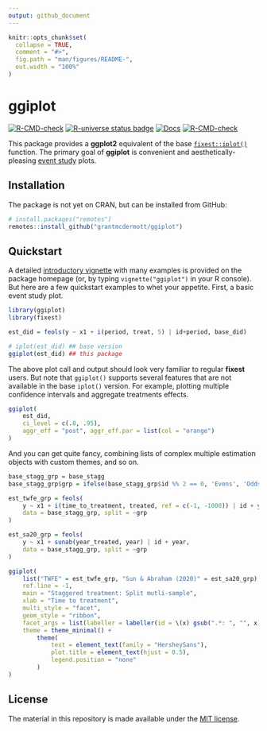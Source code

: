 ```yaml
---
output: github_document
---
```


<!-- README.md is generated from README.Rmd. Please edit that file -->

```r
knitr::opts_chunk$set(
  collapse = TRUE,
  comment = "#>",
  fig.path = "man/figures/README-",
  out.width = "100%"
)
```

# ggiplot

<!-- badges: start -->
[![R-CMD-check](https://github.com/grantmcdermott/ggiplot/actions/workflows/check-release.yaml/badge.svg)](https://github.com/grantmcdermott/ggiplot/actions/workflows/check-release.yaml)
[![R-universe status badge](https://grantmcdermott.r-universe.dev/badges/ggiplot)](https://grantmcdermott.r-universe.dev)
[![Docs](https://img.shields.io/badge/docs-homepage-blue.svg)](https://grantmcdermott.com/ggiplot/index.html)
[![R-CMD-check](https://github.com/grantmcdermott/ggiplot/actions/workflows/R-CMD-check.yaml/badge.svg)](https://github.com/grantmcdermott/ggiplot/actions/workflows/R-CMD-check.yaml)
<!-- badges: end -->

This package provides a **ggplot2** equivalent of the base 
[`fixest::iplot()`](https://lrberge.github.io/fixest/reference/coefplot.html)
function. The primary goal of **ggiplot** is convenient and
aesthetically-pleasing 
[event study](https://theeffectbook.net/ch-EventStudies.html) plots.

## Installation

The package is not yet on CRAN, but can be installed from GitHub:

``` r
# install.packages("remotes")
remotes::install_github("grantmcdermott/ggiplot")
```
## Quickstart

A detailed
[introductory vignette](http://grantmcdermott.com/ggiplot/articles/ggiplot.html) 
with many examples is provided on the package homepage (or, by typing 
`vignette("ggiplot")` in your R console). But here are a few quickstart examples
to whet your appetite. First, a basic event study plot.

```r
library(ggiplot)
library(fixest)

est_did = feols(y ~ x1 + i(period, treat, 5) | id+period, base_did)

# iplot(est_did) ## base version
ggiplot(est_did) ## this package
```

The above plot call and output should look very familiar to regular **fixest**
users. But note that `ggiplot()` supports several features that are not 
available in the base `iplot()` version. For example, plotting multiple 
confidence intervals and aggregate treatments effects.

```r
ggiplot(
    est_did,
    ci_level = c(.8, .95),
    aggr_eff = "post", aggr_eff.par = list(col = "orange")
)

```

And you can get quite fancy, combining lists of complex multiple estimation
objects with custom themes, and so on.

```r
base_stagg_grp = base_stagg
base_stagg_grp$grp = ifelse(base_stagg_grp$id %% 2 == 0, 'Evens', 'Odds')

est_twfe_grp = feols(
    y ~ x1 + i(time_to_treatment, treated, ref = c(-1, -1000)) | id + year,
    data = base_stagg_grp, split = ~grp
)

est_sa20_grp = feols(
    y ~ x1 + sunab(year_treated, year) | id + year,
    data = base_stagg_grp, split = ~grp
)

ggiplot(
    list("TWFE" = est_twfe_grp, "Sun & Abraham (2020)" = est_sa20_grp),
    ref.line = -1,
    main = "Staggered treatment: Split mutli-sample",
    xlab = "Time to treatment",
    multi_style = "facet",
    geom_style = "ribbon",
    facet_args = list(labeller = labeller(id = \(x) gsub(".*: ", "", x))),
    theme = theme_minimal() +
        theme(
            text = element_text(family = "HersheySans"),
            plot.title = element_text(hjust = 0.5),
            legend.position = "none"
        )
)
```


## License

The material in this repository is made available under the 
[MIT license](http://opensource.org/licenses/mit-license.php).
